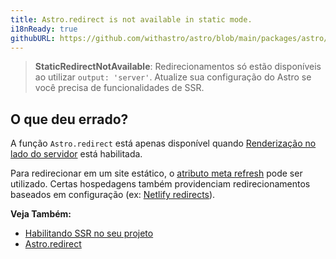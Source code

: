 ```yaml
---
title: Astro.redirect is not available in static mode.
i18nReady: true
githubURL: https://github.com/withastro/astro/blob/main/packages/astro/src/core/errors/errors-data.ts
---
```


> **StaticRedirectNotAvailable**: Redirecionamentos só estão disponíveis ao utilizar `output: 'server'`. Atualize sua configuração do Astro se você precisa de funcionalidades de SSR.

## O que deu errado?

A função `Astro.redirect` está apenas disponível quando [Renderização no lado do servidor](/pt-br/guides/server-side-rendering/) está habilitada.

Para redirecionar em um site estático, o [atributo meta refresh](https://developer.mozilla.org/pt-BR/docs/Web/HTML/Element/meta) pode ser utilizado. Certas hospedagens também providenciam redirecionamentos baseados em configuração (ex: [Netlify redirects](https://docs.netlify.com/routing/redirects/)).

**Veja Também:**
-  [Habilitando SSR no seu projeto](/pt-br/guides/server-side-rendering/#habilitando-o-ssr-em-seu-projeto)
-  [Astro.redirect](/pt-br/reference/api-reference/#astroredirect)
